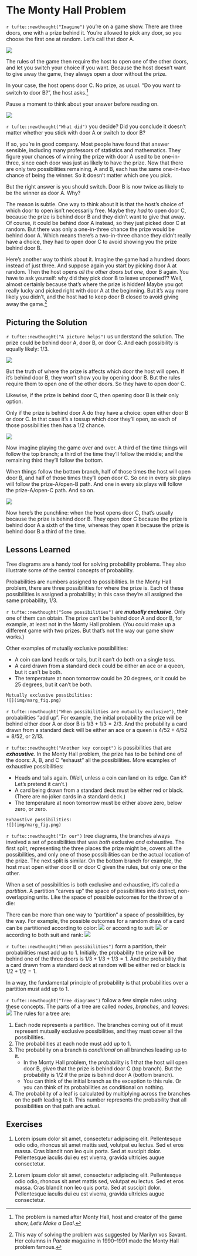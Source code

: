# The Monty Hall Problem

`r tufte::newthought("Imagine")` you're on a game show. There are three doors, one with a prize behind it. You're allowed to pick any door, so you choose the first one at random. Let's call that door A.

![](img/fig.png)

The rules of the game then require the host to open one of the other doors, and let you switch your choice if you want. Because the host doesn't want to give away the game, they always open a door without the prize.

In your case, the host opens door C. No prize, as usual. "Do you want to switch to door B?", the host asks.^[The problem is named after Monty Hall, host and creator of the game show, *Let's Make a Deal*.]

Pause a moment to think about your answer before reading on.

![](img/fig.png)

`r tufte::newthought("What did")` you decide? Did you conclude it doesn't matter whether you stick with door A or switch to door B?

If so, you're in good company. Most people have found that answer sensible, including many professors of statistics and mathematics. They figure your chances of winning the prize with door A used to be one-in-three, since each door was just as likely to have the prize. Now that there are only two possibilities remaining, A and B, each has the same one-in-two chance of being the winner. So it doesn't matter which one you pick.

But the right answer is you should switch. Door B is now twice as likely to be the winner as door A. Why?

The reason is subtle. One way to think about it is that the host's choice of which door to open isn't necessarily free. Maybe they *had* to open door C, because the prize is behind door B and they didn't want to give that away. Of course, it could be behind door A instead, so they just picked door C at random. But there was only a one-in-three chance the prize would be behind door A. Which means there's a two-in-three chance they didn't really have a choice, they had to open door C to avoid showing you the prize behind door B.

Here's another way to think about it. Imagine the game had a hundred doors instead of just three. And suppose again you start by picking door A at random. Then the host opens *all the other doors but one*, door B again. You have to ask yourself: why did they pick door B to leave unopened?? Well, almost certainly because that's where the prize is hidden! Maybe you got really lucky and picked right with door A at the beginning. But it's way more likely you didn't, and the host had to keep door B closed to avoid giving away the game.^[This way of solving the problem was suggested by Marilyn vos Savant. Her columns in *Parade* magazine in 1990–1991 made the Monty Hall problem famous.]


## Picturing the Solution

`r tufte::newthought("A picture helps")` us understand the solution. The prize could be behind door A, door B, or door C. And each possibility is equally likely: 1/3.

![](img/fig.png)

But the truth of where the prize is affects which door the host will open. If it's behind door B, they won't show you by opening door B. But the rules require them to open one of the other doors. So they have to open door C.

Likewise, if the prize is behind door C, then opening door B is their only option.

Only if the prize is behind door A do they have a choice: open either door B or door C. In that case it's a tossup which door they'll open, so each of those possibilities then has a 1/2 chance.

![](img/fig.png)

Now imagine playing the game over and over. A third of the time things will follow the top branch; a third of the time they'll follow the middle; and the remaining third they'll follow the bottom.

When things follow the bottom branch, half of those times the host will open door B, and half of those times they'll open door C. So one in every six plays will follow the prize-A/open-B path. And one in every six plays will follow the prize-A/open-C path. And so on.

![](img/fig.png)

Now here's the punchline: when the host opens door C, that's usually because the prize is behind door B. They open door C because the prize is behind door A a sixth of the time, whereas they open it because the prize is behind door B a third of the time.


## Lessons Learned

Tree diagrams are a handy tool for solving probability problems. They also illustrate some of the central concepts of probability.

Probabilities are numbers assigned to possibilities. In the Monty Hall problem, there are three possibilities for where the prize is. Each of these possibilities is assigned a probability; in this case they're all assigned the same probability, 1/3.

`r tufte::newthought("Some possibilities")` are ***mutually exclusive***. Only one of them can obtain. The prize can't be behind door A and door B, for example, at least not in the Monty Hall problem. (You could make up a different game with two prizes. But that's not the way our game show works.)

Other examples of mutually exclusive possibilities:

- A coin can land heads or tails, but it can't do both on a single toss.
- A card drawn from a standard deck could be either an ace or a queen, but it can't be both.
- The temperature at noon tomorrow could be 20 degrees, or it could be 25 degrees, but it can't be both.

```marginfigure
Mutually exclusive possibilities:
![](img/marg_fig.png)
```


`r tufte::newthought("When possibilities are mutually exclusive")`, their probabilities "add up". For example, the initial probability the prize will be behind either door A or door B is $1/3 + 1/3 = 2/3$.  And the probability a card drawn from a standard deck will be either an ace or a queen is $4/52 + 4/52 = 8/52$, or $2/13$.


`r tufte::newthought("Another key concept")` is possibilities that are ***exhaustive***. In the Monty Hall problem, the prize has to be behind one of the doors: A, B, and C "exhaust" all the possibilities. More examples of exhaustive possibilities:

- Heads and tails again. (Well, unless a coin can land on its edge. Can it? Let's pretend it can't.)
- A card being drawn from a standard deck must be either red or black. (There are no joker cards in a standard deck.)
- The temperature at noon tomorrow must be either above zero, below zero, or zero.

```marginfigure
Exhaustive possibilities:
![](img/marg_fig.png)
```


`r tufte::newthought("In our")` tree diagrams, the branches always involved a set of possibilities that was *both* exclusive *and* exhaustive. The first split, representing the three places the prize might be, covers all the possibilities, and only one of those possibilities can be the actual location of the prize. The next split is similar. On the bottom branch for example, the host must open either door B or door C given the rules, but only one or the other.

When a set of possibilities is both exclusive and exhaustive, it's called a *partition*. A partition "carves up" the space of possibilities into distinct, non-overlapping units. Like the space of possible outcomes for the throw of a die:

There can be more than one way to "partition" a space of possibilities, by the way. For example, the possible outcomes for a random draw of a card can be partitioned according to color:
![](img/fig.png)
or according to suit:
![](img/fig.png)
or according to both suit and rank:
![](img/fig.png)

`r tufte::newthought("When possibilities")` form a partition, their probabilities must add up to 1. Initially, the probability the prize will be behind one of the three doors is $1/3 + 1/3 + 1/3 = 1$. And the probability that a card drawn from a standard deck at random will be either red or black is $1/2 + 1/2 = 1$.

In a way, the fundamental principle of probability is that probabilities over a partition must add up to 1.


`r tufte::newthought("Tree diagrams")` follow a few simple rules using these concepts. The parts of a tree are called *nodes*, *branches*, and *leaves*:
![](img/fig.png)
The rules for a tree are:

1. Each node represents a partition. The branches coming out of it must represent mutually exclusive possibilities, and they must cover all the possibilities.
2. The probabilities at each node must add up to 1.
3. The probability on a branch is *conditional* on all branches leading up to it.
    - In the Monty Hall problem, the probability is 1 that the host will open door B, *given* that the prize is behind door C (top branch). But the probability is 1/2 if the prize is behind door A (bottom branch).
    - You can think of the initial branch as the exception to this rule. Or you can think of its probabilities as conditional on nothing.
4. The probability of a leaf is calculated by multiplying across the branches on the path leading to it. This number represents the probability that all possibilities on that path are actual.


## Exercises {-}

1. Lorem ipsum dolor sit amet, consectetur adipiscing elit. Pellentesque odio odio, rhoncus sit amet mattis sed, volutpat eu lectus. Sed et eros massa. Cras blandit non leo quis porta. Sed at suscipit dolor. Pellentesque iaculis dui eu est viverra, gravida ultricies augue consectetur.

2. Lorem ipsum dolor sit amet, consectetur adipiscing elit. Pellentesque odio odio, rhoncus sit amet mattis sed, volutpat eu lectus. Sed et eros massa. Cras blandit non leo quis porta. Sed at suscipit dolor. Pellentesque iaculis dui eu est viverra, gravida ultricies augue consectetur.